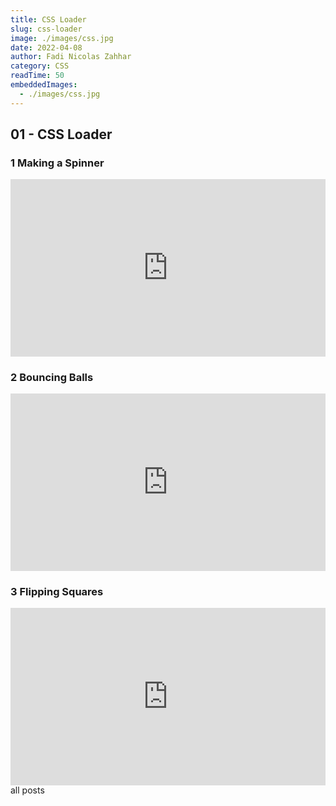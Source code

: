 ```yaml
---
title: CSS Loader
slug: css-loader
image: ./images/css.jpg
date: 2022-04-08
author: Fadi Nicolas Zahhar
category: CSS
readTime: 50
embeddedImages:
  - ./images/css.jpg
---
```



<GatsbyImage
  image={getImage(props.embeddedImages[0])}
  alt="random stuff"
  className="first-inline-img"
/>

## 01 - CSS Loader

### 1 Making a Spinner

<div style="padding:56.25% 0 0 0;position:relative;">
  <iframe
    src="https://player.vimeo.com/video/697056049?h=cc0d39e022&amp;badge=0&amp;autopause=0&amp;player_id=0&amp;app_id=58479"
    frameborder="0"
    allow="autoplay; fullscreen; picture-in-picture"
    allowfullscreen
    style="position:absolute;top:0;left:0;width:100%;height:100%;"
    title="1 - CSS Loaders Tutorial #1 - Making a Spinner"
  ></iframe>
</div>
<script src="https://player.vimeo.com/api/player.js"></script>

### 2 Bouncing Balls

<div style="padding:56.25% 0 0 0;position:relative;">
  <iframe
    src="https://player.vimeo.com/video/697056179?h=c0fb031193&amp;badge=0&amp;autopause=0&amp;player_id=0&amp;app_id=58479"
    frameborder="0"
    allow="autoplay; fullscreen; picture-in-picture"
    allowfullscreen
    style="position:absolute;top:0;left:0;width:100%;height:100%;"
    title="2 - CSS Loaders Tutorial #2 - Bouncing Balls"
  ></iframe>
</div>
<script src="https://player.vimeo.com/api/player.js"></script>

### 3 Flipping Squares

<div style="padding:56.25% 0 0 0;position:relative;">
  <iframe
    src="https://player.vimeo.com/video/697056271?h=d97ac767f5&amp;badge=0&amp;autopause=0&amp;player_id=0&amp;app_id=58479"
    frameborder="0"
    allow="autoplay; fullscreen; picture-in-picture"
    allowfullscreen
    style="position:absolute;top:0;left:0;width:100%;height:100%;"
    title="3 - CSS Loaders Tutorial #3 - Flipping Squares"
  ></iframe>
</div>
<script src="https://player.vimeo.com/api/player.js"></script>

<Link to="/posts" className="btn center-btn">
  all posts
</Link>
